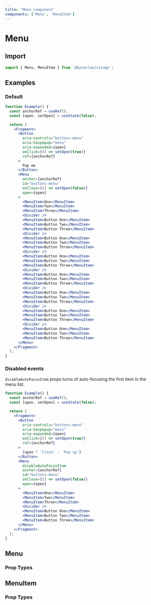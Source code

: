 ```yaml
---
title: 'Menu component'
components: ['Menu', 'MenuItem']
---
```


# Menu

## Import

```js transpile=false
import { Menu, MenuItem } from '@byteclaw/visage';
```

## Examples

### Default

```jsx live
function Example() {
  const anchorRef = useRef();
  const [open, setOpen] = useState(false);

  return (
    <Fragment>
      <Button
        aria-controls="buttons-menu"
        aria-haspopup="menu"
        aria-expanded={open}
        onClick={() => setOpen(true)}
        ref={anchorRef}
      >
        Pop me
      </Button>
      <Menu
        anchor={anchorRef}
        id="buttons-menu"
        onClose={() => setOpen(false)}
        open={open}
      >
        <MenuItem>One</MenuItem>
        <MenuItem>Two</MenuItem>
        <MenuItem>Three</MenuItem>
        <Divider />
        <MenuItem>Button One</MenuItem>
        <MenuItem>Button Two</MenuItem>
        <MenuItem>Button Three</MenuItem>
        <Divider />
        <MenuItem>Button One</MenuItem>
        <MenuItem>Button Two</MenuItem>
        <MenuItem>Button Three</MenuItem>
        <Divider />
        <MenuItem>Button One</MenuItem>
        <MenuItem>Button Two</MenuItem>
        <MenuItem>Button Three</MenuItem>
        <Divider />
        <MenuItem>Button One</MenuItem>
        <MenuItem>Button Two</MenuItem>
        <MenuItem>Button Three</MenuItem>
        <Divider />
        <MenuItem>Button One</MenuItem>
        <MenuItem>Button Two</MenuItem>
        <MenuItem>Button Three</MenuItem>
        <Divider />
        <MenuItem>Button One</MenuItem>
        <MenuItem>Button Two</MenuItem>
        <MenuItem>Button Three</MenuItem>
        <Divider />
        <MenuItem>Button One</MenuItem>
        <MenuItem>Button Two</MenuItem>
        <MenuItem>Button Three</MenuItem>
      </Menu>
    </Fragment>
  );
}
```

### Disabled events

`disableAutoFocusItem` props turns of auto-focusing the first item in the menu list.

```jsx live
function Example() {
  const anchorRef = useRef();
  const [open, setOpen] = useState(false);

  return (
    <Fragment>
      <Button
        aria-controls="buttons-menu"
        aria-haspopup="menu"
        aria-expanded={open}
        onClick={() => setOpen(true)}
        ref={anchorRef}
      >
        {open ? 'Close' : 'Pop up'}
      </Button>
      <Menu
        disableAutoFocusItem
        anchor={anchorRef}
        id="buttons-menu"
        onClose={() => setOpen(false)}
        open={open}
      >
        <MenuItem>One</MenuItem>
        <MenuItem>Two</MenuItem>
        <MenuItem>Three</MenuItem>
        <Divider />
        <MenuItem>Button One</MenuItem>
        <MenuItem>Button Two</MenuItem>
        <MenuItem>Button Three</MenuItem>
      </Menu>
    </Fragment>
  );
}
```

## Menu

### Prop Types

<PropTypes component="Menu" />

## MenuItem

### Prop Types

<PropTypes component="MenuItem" />
